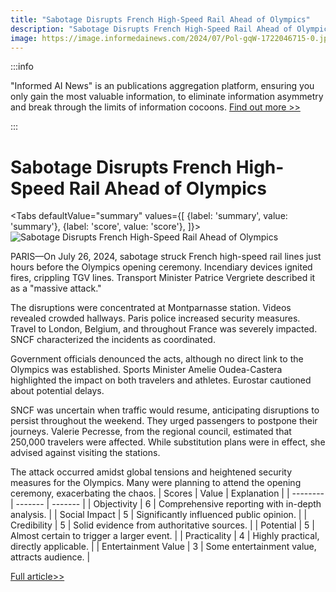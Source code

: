 ```yaml
---
title: "Sabotage Disrupts French High-Speed Rail Ahead of Olympics"
description: "Sabotage Disrupts French High-Speed Rail Ahead of Olympics"
image: https://image.informedainews.com/2024/07/Pol-gqW-1722046715-0.jpg
---
```



:::info

"Informed AI News" is an publications aggregation platform, ensuring you only gain the most valuable information, to eliminate information asymmetry and break through the limits of information cocoons.  [Find out more >>](/)

:::

# Sabotage Disrupts French High-Speed Rail Ahead of Olympics


<Tabs
	defaultValue="summary"
	values={[
	{label: 'summary', value: 'summary'},
	{label: 'score', value: 'score'},
]}>
<TabItem value="summary">
<img
  src="https://image.informedainews.com/2024/07/Pol-gqW-1722046715-0.jpg"
  alt="Sabotage Disrupts French High-Speed Rail Ahead of Olympics"
/>



PARIS—On July 26, 2024, sabotage struck French high-speed rail lines just hours before the Olympics opening ceremony. Incendiary devices ignited fires, crippling TGV lines. Transport Minister Patrice Vergriete described it as a "massive attack."

The disruptions were concentrated at Montparnasse station. Videos revealed crowded hallways. Paris police increased security measures. Travel to London, Belgium, and throughout France was severely impacted. SNCF characterized the incidents as coordinated.

Government officials denounced the acts, although no direct link to the Olympics was established. Sports Minister Amelie Oudea-Castera highlighted the impact on both travelers and athletes. Eurostar cautioned about potential delays.

SNCF was uncertain when traffic would resume, anticipating disruptions to persist throughout the weekend. They urged passengers to postpone their journeys. Valerie Pecresse, from the regional council, estimated that 250,000 travelers were affected. While substitution plans were in effect, she advised against visiting the stations.

The attack occurred amidst global tensions and heightened security measures for the Olympics. Many were planning to attend the opening ceremony, exacerbating the chaos.
</TabItem>
<TabItem value="score">
	| Scores     | Value   | Explanation |
	| -------- | ------- | ------- |
	| Objectivity  | 6    | Comprehensive reporting with in-depth analysis.    |
	| Social Impact | 5     | Significantly influenced public opinion.    |
	| Credibility    | 5    | Solid evidence from authoritative sources.    |
	| Potential    | 5    | Almost certain to trigger a larger event.    |
	| Practicality    | 4    | Highly practical, directly applicable.    |
	| Entertainment Value    | 3    | Some entertainment value, attracts audience.    |
</TabItem>
</Tabs>

[Full article>>](https://asia.nikkei.com/Business/Transportation/French-high-speed-rail-lines-sabotaged-hours-before-Olympics-open)
